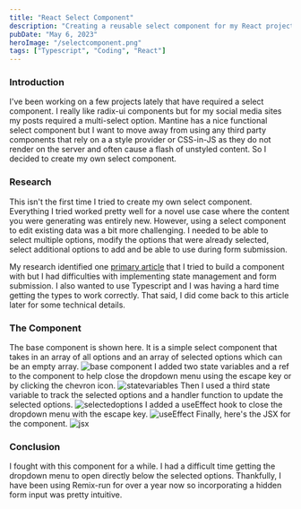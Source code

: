 ```yaml
---
title: "React Select Component"
description: "Creating a reusable select component for my React projects"
pubDate: "May 6, 2023"
heroImage: "/selectcomponent.png"
tags: ["Typescript", "Coding", "React"]
---
```


### Introduction

I've been working on a few projects lately that have required a select component. I really like radix-ui components but for my social media sites my posts required a multi-select option. Mantine has a nice functional select component but I want to move away from using any third party components that rely on a a style provider or CSS-in-JS as they do not render on the server and often cause a flash of unstyled content. So I decided to create my own select component.

### Research

This isn't the first time I tried to create my own select component. Everything I tried worked pretty well for a novel use case where the content you were generating was entirely new. However, using a select component to edit existing data was a bit more challenging. I needed to be able to select multiple options, modify the options that were already selected, select additional options to add and be able to use during form submission.

My research identified one [primary article](https://github.com/WebDevSimplified/react-select
) that I tried to build a component with but I had difficulties with implementing state management and form submission. I also wanted to use Typescript and I was having a hard time getting the types to work correctly. That said, I did come back to this article later for some technical details.

### The Component

The base component is shown here. It is a simple select component that takes in an array of all options and an array of selected options which can be an empty array.
![base component](https://res.cloudinary.com/dch-photo/image/upload/v1683399555/cellularwind/baseSelect_r7cwiv.png)
I added two state variables and a ref to the component to help close the dropdown menu using the escape key or by clicking the chevron icon.
![statevariables](https://res.cloudinary.com/dch-photo/image/upload/v1683400568/cellularwind/statevariables_upci4b.png)
 Then I used a third state variable to track the selected options and a handler function to update the selected options.
![selectedoptions](https://res.cloudinary.com/dch-photo/image/upload/v1683400568/cellularwind/selectHandler_rjnr48.png)
I added a useEffect hook to close the dropdown menu with the escape key.
![useEffect](https://res.cloudinary.com/dch-photo/image/upload/v1683400568/cellularwind/keyboardhandler_kw1y9a.png)
Finally, here's the JSX for the component.
![jsx](https://res.cloudinary.com/dch-photo/image/upload/v1683400895/cellularwind/return_kosgfo.png)

### Conclusion

I fought with this component for a while. I had a difficult time getting the dropdown menu to open directly below the selected options. Thankfully, I have been using Remix-run for over a year now so incorporating a hidden form input was pretty intuitive.
